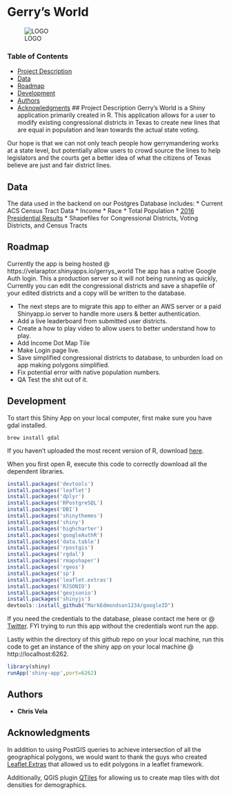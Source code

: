 # Gerry's World
![LOGO](shiny-app/img/logo.png?raw=true)

### Table of Contents
- [Project Description](#project-description)
- [Data](#data)
- [Roadmap](#roadmap)
- [Development](#development)
- [Authors](#authors)
- [Acknowledgments](#acknowledgments)
## Project Description
Gerry's World is a Shiny application primarily created in R. This application allows for a user to modify existing congressional districts in Texas to create new lines that are equal in population and lean towards the actual state voting. 

Our hope is that we can not only teach people how gerrymandering works at a state level, but potentially allow users to crowd source the lines to help legislators and the courts get a better idea of what the citizens of Texas believe are just and fair district lines. 

## Data

The data used in the backend on our Postgres Database includes:
* Current ACS Census Tract Data 
	* Income
	* Race
	* Total Population
* [2016 Presidential Results](ftp://ftpgis1.tlc.state.tx.us/elections)
* Shapefiles for Congressional Districts, Voting Districts, and Census Tracts

## Roadmap
Currently the app is being hosted @ https://velaraptor.shinyapps.io/gerrys_world
The app has a native Google Auth login. This a production server so it will not being running as quickly, Currently you can edit the congressional districts and save a shapefile of your edited districts and a copy will be written to the database. 

* The next steps are to migrate this app to either an AWS server or a paid Shinyapp.io server to handle more users & better authentication.
* Add a live leaderboard from submitted user districts. 
* Create a how to play video to allow users to better understand how to play. 
* Add Income Dot Map Tile
* Make Login page live. 
* Save simplified congressional districts to database, to unburden load on app making polygons simplified. 
* Fix potential error with native population numbers. 
* QA Test the shit out of it. 

## Development
To start this Shiny App on your local computer, first make sure you have gdal installed.
```
brew install gdal
```
If you haven't uploaded the most recent version of R, download [here](https://cran.r-project.org/). 

When you first open R, execute this code to correctly download all the dependent libraries. 
```R 
install.packages('devtools')
install.packages('leaflet')
install.packages('dplyr')
install.packages('RPostgreSQL')
install.packages('DBI')
install.packages('shinythemes')
install.packages('shiny')
install.packages('highcharter')
install.packages('googleAuthR')
install.packages('data.table')
install.packages('rpostgis')
install.packages('rgdal')
install.packages('rmapshaper')
install.packages('rgeos')
install.packages('sp')
install.packages('leaflet.extras')
install.packages('RJSONIO')
install.packages('geojsonio')
install.packages('shinyjs')
devtools::install_github("MarkEdmondson1234/googleID")
```
If you need the credentials to the database, please contact me here or @ [Twitter](https://www.twitter.com/velaraptor). FYI trying to run this app without the credentials wont run the app. 

Lastly within the directory of this github repo on your local machine, run this code to get an instance of the shiny app on your local machine @ http://localhost:6262.

```R 
library(shiny)
runApp('shiny-app',port=6262)
```
## Authors 
* **Chris Vela**

## Acknowledgments
In addition to using PostGIS queries to achieve intersection of all the geographical polygons, we would want to thank the guys who created [Leaflet.Extras](https://github.com/bhaskarvk/leaflet.extras) that allowed us to edit polygons in a leaflet framework. 

Additionally, QGIS plugin [QTiles](https://github.com/nextgis/QTiles) for allowing us to create map tiles with dot densities for demographics. 
